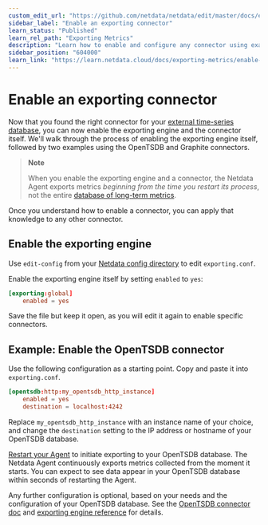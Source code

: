 ```yaml
---
custom_edit_url: "https://github.com/netdata/netdata/edit/master/docs/exporting-metrics/enable-an-exporting-connector.md"
sidebar_label: "Enable an exporting connector"
learn_status: "Published"
learn_rel_path: "Exporting Metrics"
description: "Learn how to enable and configure any connector using examples to start exporting metrics to external time-series databases in minutes."
sidebar_position: "604000"
learn_link: "https://learn.netdata.cloud/docs/exporting-metrics/enable-an-exporting-connector"
---
```


# Enable an exporting connector

Now that you found the right connector for your [external time-series
database](/docs/exporting-metrics/exporting-quickstart#supported-databases), you can now enable the exporting engine and the
connector itself. We'll walk through the process of enabling the exporting engine itself, followed by two examples using
the OpenTSDB and Graphite connectors.

> **Note**
>
> When you enable the exporting engine and a connector, the Netdata Agent exports metrics _beginning from the time you
> restart its process_, not the entire
> [database of long-term metrics](/docs/netdata-agent/configuration/optimizing-metrics-database/change-how-long-netdata-stores-metrics).

Once you understand how to enable a connector, you can apply that knowledge to any other connector.

## Enable the exporting engine

Use `edit-config` from your [Netdata config directory](/docs/netdata-agent/configuration#the-netdata-config-directory) to edit `exporting.conf`.

Enable the exporting engine itself by setting `enabled` to `yes`:

```conf
[exporting:global]
    enabled = yes
```

Save the file but keep it open, as you will edit it again to enable specific connectors.

## Example: Enable the OpenTSDB connector

Use the following configuration as a starting point. Copy and paste it into `exporting.conf`.

```conf
[opentsdb:http:my_opentsdb_http_instance]
    enabled = yes
    destination = localhost:4242
```

Replace `my_opentsdb_http_instance` with an instance name of your choice, and change the `destination` setting to the IP address or hostname of your OpenTSDB database.

[Restart your Agent](/docs/netdata-agent/maintenance/starting-and-stopping-netdata-agents) to initiate exporting to your OpenTSDB database. The Netdata Agent continuously exports metrics collected from the moment it starts. You can expect to see data appear in your OpenTSDB database within seconds of restarting the Agent.

Any further configuration is optional, based on your needs and the configuration of your OpenTSDB database. See the [OpenTSDB connector doc](/docs/exporting-metrics/opentsdb) and [exporting engine reference](/docs/exporting-metrics/exporting-reference#configuration) for details.
